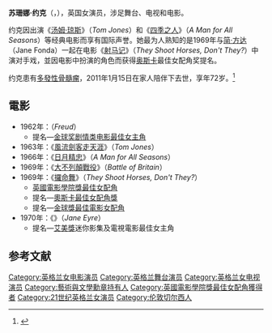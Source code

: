 {{noteTA
|T=zh-hk:蘇珊娜·玉; zh-tw:蘇珊娜·約克; zh-hans:苏珊娜·约克;
|G1=Movie
|1=zh-hk:玉; zh-tw:約克; zh-hans:约克;
|2=zh-hans:简·方达; zh-hant:珍·芳達;}}

{{Infobox entertainer
|type=女演員
|image=Susannah_York.JPG
|birth_name=Susannah Yolande Fletcher
|birth_date={{birth date|1939|1|9}}
|birth_place={{UK}}[[倫敦|倫敦]][[切爾西|切爾西]]
|death_date={{death date and age|2011|1|15|1939|1|9}}
|death_place={{UK}}[[倫敦|倫敦]][[切爾西|切爾西]]
|spouse={{marriage|Michael Wells|1960|1980}}
|children=Sasha Wells（1972年出生）<br />Orlando Wells（1973年出生）
|baftaawards='''[[英國電影學院獎最佳女配角|最佳女配角]]'''<br />1970年 《[[射马记|射马记]]》
|awards='''[[坎城影展|坎城影展]]最佳女主角'''<br />1972年 《Images》
}}
'''苏珊娜·约克'''（{{lang|en|Susannah York}}，{{bd|1939年|1月9日|2011年|1月15日|catIdx=York, Susannah}}），英国女演员，涉足舞台、电视和电影。

约克因出演《[[風流劍客走天涯|汤姆·琼斯]]》（''Tom Jones''）和《[[四季之人|四季之人]]》（''A Man for All Seasons''）等经典电影而享有国际声誉。她最为人熟知的是1969年与[[简·方达|简·方达]]（Jane Fonda）一起在电影《[[射马记|射马记]]》（''They Shoot Horses, Don't They?''）中演对手戏，並因电影中扮演的角色而获得[[奥斯卡|奥斯卡]]最佳女配角奖提名。

约克患有[[多發性骨髓瘤|多發性骨髓瘤]]，2011年1月15日在家人陪伴下去世，享年72岁。<ref>{{cite news|title=英国女演员苏珊娜.约克去世|url=https://www.voachinese.com/a/article-20110116-susannah-york-113836934/776329.html |accessdate=2011-01-22|newspaper=美国之音|date=2011-01-16}}</ref>

==電影==
*1962年：（''Freud''）
**提名—[[金球奖剧情类电影最佳女主角|金球奖剧情类电影最佳女主角]]
*1963年：《[[風流劍客走天涯|風流劍客走天涯]]》（''Tom Jones''）
*1966年：《[[日月精忠|日月精忠]]》（''A Man for All Seasons''）
*1969年：《[[大不列顛戰役|大不列顛戰役]]》（''Battle of Britain''）
*1969年：《[[攞命舞|攞命舞]]》（''They Shoot Horses, Don't They?''）
**[[英國電影學院獎最佳女配角|英國電影學院獎最佳女配角]]
**提名—[[奧斯卡最佳女配角獎|奧斯卡最佳女配角獎]]
**提名—[[金球獎最佳電影女配角|金球獎最佳電影女配角]]
*1970年：《{{link-en|简·爱 (1970年电影)|Jane Eyre (1970 film)|简·爱}}》（''Jane Eyre''）
**提名—[[艾美獎|艾美獎]]迷你影集及電視電影最佳女主角

==参考文献==
{{reflist}}
{{坎城影展最佳女演員獎}}
{{英國電影學院獎最佳女配角}}

{{VOA}}
{{Authority control}}
{{DEFAULTSORT:York, Susannah}}
[[Category:英格兰女电影演员|Category:英格兰女电影演员]]
[[Category:英格兰舞台演员|Category:英格兰舞台演员]]
[[Category:英格兰女电视演员|Category:英格兰女电视演员]]
[[Category:藝術與文學勳章持有人|Category:藝術與文學勳章持有人]]
[[Category:英國電影學院獎最佳女配角獲得者|Category:英國電影學院獎最佳女配角獲得者]]
[[Category:21世纪英格兰女演员|Category:21世纪英格兰女演员]]
[[Category:伦敦切尔西人|Category:伦敦切尔西人]]